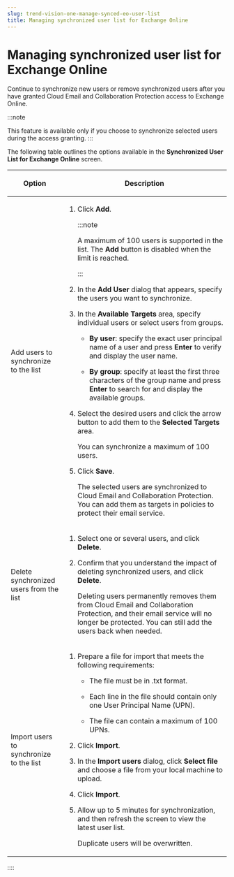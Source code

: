 ```yaml
---
slug: trend-vision-one-manage-synced-eo-user-list
title: Managing synchronized user list for Exchange Online
---
```

# Managing synchronized user list for Exchange Online

Continue to synchronize new users or remove synchronized users after you have granted Cloud Email and Collaboration Protection access to Exchange Online.

:::note

This feature is available only if you choose to synchronize selected users during the access granting.
:::

The following table outlines the options available in the **Synchronized User List for Exchange Online** screen.

<table>
<colgroup>
<col style="width: 25%" />
<col style="width: 75%" />
</colgroup>
<thead>
<tr>
<th><p>Option</p></th>
<th><p>Description</p></th>
</tr>
</thead>
<tbody>
<tr>
<td><p>Add users to synchronize to the list</p></td>
<td><ol>
<li><p>Click <strong>Add</strong>.</p>


:::note

<p>A maximum of 100 users is supported in the list. The <strong>Add</strong> button is disabled when the limit is reached.</p>


:::

</li>
<li><p>In the <strong>Add User</strong> dialog that appears, specify the users you want to synchronize.</p></li>
<li><p>In the <strong>Available Targets</strong> area, specify individual users or select users from groups.</p>
<ul>
<li><p><strong>By user</strong>: specify the exact user principal name of a user and press <strong>Enter</strong> to verify and display the user name.</p></li>
<li><p><strong>By group</strong>: specify at least the first three characters of the group name and press <strong>Enter</strong> to search for and display the available groups.</p></li>
</ul></li>
<li><p>Select the desired users and click the arrow button to add them to the <strong>Selected Targets</strong> area.</p>
<p>You can synchronize a maximum of 100 users.</p></li>
<li><p>Click <strong>Save</strong>.</p>
<p>The selected users are synchronized to Cloud Email and Collaboration Protection. You can add them as targets in policies to protect their email service.</p></li>
</ol></td>
</tr>
<tr>
<td><p>Delete synchronized users from the list</p></td>
<td><ol>
<li><p>Select one or several users, and click <strong>Delete</strong>.</p></li>
<li><p>Confirm that you understand the impact of deleting synchronized users, and click <strong>Delete</strong>.</p>
<p>Deleting users permanently removes them from Cloud Email and Collaboration Protection, and their email service will no longer be protected. You can still add the users back when needed.</p></li>
</ol></td>
</tr>
<tr>
<td><p>Import users to synchronize to the list</p></td>
<td><ol>
<li><p>Prepare a file for import that meets the following requirements:</p>
<ul>
<li><p>The file must be in .txt format.</p></li>
<li><p>Each line in the file should contain only one User Principal Name (UPN).</p></li>
<li><p>The file can contain a maximum of 100 UPNs.</p></li>
</ul></li>
<li><p>Click <strong>Import</strong>.</p></li>
<li><p>In the <strong>Import users</strong> dialog, click <strong>Select file</strong> and choose a file from your local machine to upload.</p></li>
<li><p>Click <strong>Import</strong>.</p></li>
<li><p>Allow up to 5 minutes for synchronization, and then refresh the screen to view the latest user list.</p>
<p>Duplicate users will be overwritten.</p></li>
</ol></td>
</tr>
</tbody>
</table>
::::
